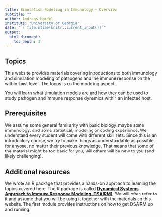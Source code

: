 ```yaml
---
title: Simulation Modeling in Immunology – Overview
subtitle: ""
author: Andreas Handel
institute: "University of Georgia"
date: "`r file.mtime(knitr::current_input())`"
output: 
  html_document:
    toc_depth: 3
---
```


## Topics

This website provides materials covering introductions to both immunology and simulation modeling of pathogens and the immune response on the within-host level. The focus is on the modeling aspect.

You will learn what simulation models are and how they can be used to study pathogen and immune response dynamics within an infected host. 



## Prerequisites

We assume some general familiarity with basic biology, maybe some immunology, and some statistical, modeling or coding experience. We understand every student will come with different skill sets. Since this is an introductory course, we try to make things as understandable as possible for anyone, no matter their previous knowledge. That means that some of the material might be too basic for you, will others will be new to you (and likely challenging). 


## Additional resources

We wrote an R package that provides a hands-on approach to learning the topics covered here. The R package is called **[Dynamical Systems Approach to Immune Response Modeling (DSAIRM)](https://ahgroup.github.io/DSAIRM/).** We will often refer to it and assume that you will be using it together with the materials on this website. The first module provides instructions on how to get DSAIRM up and running.